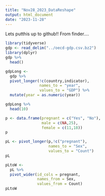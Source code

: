```yaml
---
title: "Nov28_2023_DataReshape"
output: html_document
date: "2023-11-28"
---
```


Lets putthis up to github!! From finder....

```r
library(tidyverse)
gdp <- read_delim("../oecd-gdp.csv.bz2")
library(dplyr)
gdp %>% 
  head()
```

```r
gdpLong <- 
  gdp %>% 
  pivot_longer(!c(country,indicator),
               names_to = "year",
               values_to = "GDP") %>% 
  mutate(year = as.numeric(year))

gdpLong %>% 
  head(10)
```
```r
p <- data.frame(pregnant = c("Yes", "No"),
                male = c(NA,25),
                female = c(11,18))
p
```
```r
pL <- pivot_longer(p,!c("pregnant"),
                   names_to = "Sex",
                   values_to = "Count")
pL
```


```r
pLtoW <- 
  pL %>% 
  pivot_wider(id_cols = pregnant,
              names_from = Sex,
              values_from = Count)
pLtoW
```


```r
```


```r
```


```r
```

